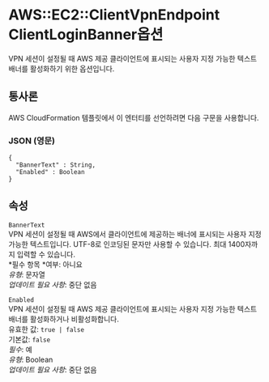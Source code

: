 # AWS::EC2::ClientVpnEndpoint ClientLoginBanner옵션

VPN 세션이 설정될 때 AWS 제공 클라이언트에 표시되는 사용자 지정 가능한 텍스트 배너를 활성화하기 위한 옵션입니다.

## 통사론

AWS CloudFormation 템플릿에서 이 엔터티를 선언하려면 다음 구문을 사용합니다.

### JSON (영문)

```
{
  "BannerText" : String,
  "Enabled" : Boolean
}
```

## 속성

`BannerText`  
VPN 세션이 설정될 때 AWS에서 클라이언트에 제공하는 배너에 표시되는 사용자 지정 가능한 텍스트입니다. UTF-8로 인코딩된 문자만 사용할 수 있습니다. 최대 1400자까지 입력할 수 있습니다.  
*필수 항목 *여부: 아니요  
_유형_: 문자열  
_업데이트 필요 사항_: 중단 없음

`Enabled`  
VPN 세션이 설정될 때 AWS 제공 클라이언트에 표시되는 사용자 지정 가능한 텍스트 배너를 활성화하거나 비활성화합니다.  
유효한 값: `true | false`  
기본값: `false`  
_필수_: 예  
_유형_: Boolean  
_업데이트 필요 사항_: 중단 없음
